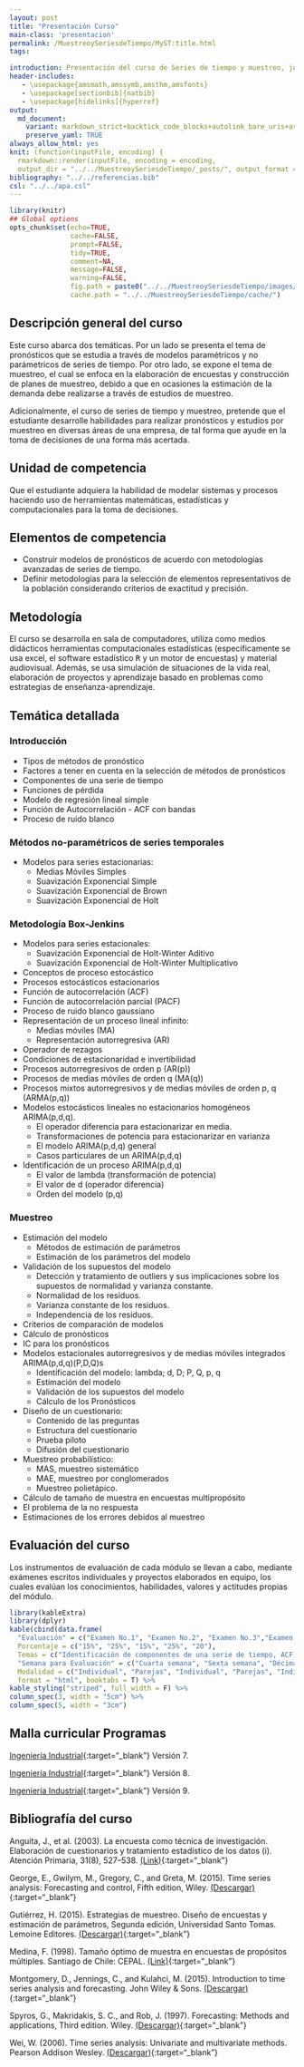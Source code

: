 ```yaml
---
layout: post
title: "Presentación Curso"
main-class: 'presentacion'
permalink: /MuestreoySeriesdeTiempo/MyST:title.html
tags:

introduction: Presentación del curso de Series de tiempo y muestreo, junto con la exposición de la metodología, evaluación del curso y generalidades a tener en cuenta
header-includes:
   - \usepackage{amsmath,amssymb,amsthm,amsfonts}
   - \usepackage[sectionbib]{natbib}
   - \usepackage[hidelinks]{hyperref}
output:
  md_document:
    variant: markdown_strict+backtick_code_blocks+autolink_bare_uris+ascii_identifiers+tex_math_single_backslash
    preserve_yaml: TRUE
always_allow_html: yes   
knit: (function(inputFile, encoding) {
  rmarkdown::render(inputFile, encoding = encoding,
  output_dir = "../../MuestreoySeriesdeTiempo/_posts/", output_format = "all"  ) })
bibliography: "../../referencias.bib"
csl: "../../apa.csl"
---
```


```r
library(knitr)
## Global options
opts_chunk$set(echo=TRUE,
               cache=FALSE,
               prompt=FALSE,
               tidy=TRUE,
               comment=NA,
               message=FALSE,
               warning=FALSE,
               fig.path = paste0("../../MuestreoySeriesdeTiempo/images/", "Presentacion"),
               cache.path = "../../MuestreoySeriesdeTiempo/cache/")

```

## Descripción general del curso
Este curso abarca dos temáticas. Por un lado se presenta el tema de pronósticos que se estudia a través de modelos paramétricos y no parámetricos de series de tiempo. Por otro lado, se expone el tema de muestreo, el cual se enfoca en la elaboración de encuestas y construcción de planes de muestreo, debido a que en ocasiones la estimación de la demanda debe realizarse a través de estudios de muestreo.

Adicionalmente, el curso de series de tiempo y muestreo, pretende que el estudiante desarrolle habilidades para realizar pronósticos y estudios por muestreo en diversas áreas de una empresa, de tal forma que ayude en la toma de decisiones de una forma más acertada.	

## Unidad de competencia

Que el estudiante adquiera la habilidad de modelar sistemas y procesos haciendo uso de herramientas matemáticas, estadísticas y computacionales para la toma de decisiones.

## Elementos de competencia
* Construir modelos de pronósticos de acuerdo con metodologías avanzadas de series de tiempo.
* Definir metodologías para la selección de elementos representativos de la población considerando criterios de exactitud y precisión.

## Metodología
El curso se desarrolla en sala de computadores, utiliza como medios didácticos herramientas computacionales estadísticas (específicamente se usa excel, el software estadístico <tt>R</tt> y un motor de encuestas) y material audiovisual. Además, se usa simulación de situaciones de la vida real, elaboración de proyectos y aprendizaje basado en problemas como estrategias de enseñanza-aprendizaje.

## Temática detallada

### Introducción
* Tipos de métodos de pronóstico
* Factores a tener en cuenta en la selección de métodos de pronósticos
* Componentes de una serie de tiempo
* Funciones de pérdida
* Modelo de regresión lineal simple
* Función de Autocorrelación - ACF con bandas
* Proceso de ruido blanco

### Métodos no-paramétricos de series temporales
* Modelos para series estacionarias: 
  * Medias Móviles Simples 
  * Suavización Exponencial Simple
  * Suavización Exponencial de Brown
  * Suavización Exponencial de Holt
  
### Metodología Box-Jenkins
* Modelos para series estacionales: 
  * Suavización Exponencial de Holt-Winter Aditivo
  * Suavización Exponencial de Holt-Winter Multiplicativo
* Conceptos de proceso estocástico
* Procesos estocásticos estacionarios
* Función de autocorrelación (ACF)
* Función de autocorrelación parcial (PACF) 
* Proceso de ruido blanco gaussiano
* Representación de un proceso lineal infinito: 
  * Medias móviles (MA)
  * Representación autorregresiva (AR)
* Operador de rezagos
* Condiciones de estacionaridad e invertibilidad
* Procesos autorregresivos de orden p (AR(p))
* Procesos de medias móviles de orden q (MA(q))
* Procesos mixtos autorregresivos y de medias móviles de orden p, q (ARMA(p,q))
* Modelos estocásticos lineales no estacionarios homogéneos ARIMA(p,d,q). 
  * El operador diferencia para estacionarizar en media. 
  * Transformaciones de potencia para estacionarizar en varianza
  * El modelo ARIMA(p,d,q) general
  * Casos particulares de un ARIMA(p,d,q)
* Identificación de un proceso ARIMA(p,d,q)
  * El valor de lambda (transformación de potencia)
  * El valor de d (operador diferencia)
  * Orden del modelo (p,q)

### Muestreo
* Estimación del modelo
  * Métodos de estimación de parámetros
  * Estimación de los parámetros del modelo
* Validación de los supuestos del modelo
  * Detección y tratamiento de outliers y sus implicaciones sobre los supuestos de normalidad y varianza constante. 
  * Normalidad de los residuos.
  * Varianza constante de los residuos. 
  * Independencia de los residuos.
* Criterios de comparación de modelos
* Cálculo de pronósticos
* IC para los pronósticos
* Modelos estacionales autorregresivos y de medias móviles integrados ARIMA(p,d,q)(P,D,Q)s
  * Identificación del modelo: lambda; d, D; P, Q, p, q
  * Estimación del modelo
  * Validación de los supuestos del modelo
  * Cálculo de los Pronósticos
* Diseño de un cuestionario:
  * Contenido de las preguntas
  * Estructura del cuestionario
  * Prueba piloto
  * Difusión del cuestionario
* Muestreo probabilístico: 
  * MAS, muestreo sistemático
  * MAE, muestreo por conglomerados
  * Muestreo polietápico.
* Cálculo de tamaño de muestra en encuestas multipropósito
* El problema de la no respuesta
* Estimaciones de los errores debidos al muestreo


## Evaluación del curso
Los instrumentos de evaluación de cada módulo se llevan a cabo, mediante exámenes escritos individuales y proyectos elaborados en equipo, los cuales evalúan los conocimientos, habilidades, valores y actitudes propias del módulo.

```r
library(kableExtra)
library(dplyr)
kable(cbind(data.frame(
  "Evaluación" = c("Examen No.1", "Examen No.2", "Examen No.3","Examen No.4", "Trabajo")),
  Porcentaje = c("15%", "25%", "15%", "25%", "20"),
  Temas = c("Identificación de componentes de una serie de tiempo, ACF, funciones de pérdida y modelo de regresión lineal simple", "Métodos no-paramétricos de series temporales", "Identificación de procesos ARIMA(p,d,q)", "Modelos Box-Jenkins", "Trabajo de muestreo"),
  "Semana para Evaluación" = c("Cuarta semana", "Sexta semana", "Décima semana", "Duodécima semana", "Décimo sexta semana"),
  Modalidad = c("Individual", "Parejas", "Individual", "Parejas", "Individual, Parejas, Grupal")),
  format = "html", booktabs = T) %>%
kable_styling("striped", full_width = F) %>%
column_spec(3, width = "5cm") %>%
column_spec(5, width = "3cm") 


```

## Malla curricular Programas

[Ingeniería Industrial](https://sites.google.com/site/mallasingindustrial/_/rsrc/1467895226507/version-8-estudiantes-2011-1-a-201-1/Malla%20versi%C3%B3n%207%20Ing%20Industrial.png){:target="_blank"} Versión 7.

[Ingeniería Industrial](https://sites.google.com/site/mallasingindustrial/_/rsrc/1467895226323/version-8-estudiantes-2011-1-a-201/Malla%20versi%C3%B3n%208%20Ing%20Industrial.png){:target="_blank"} Versión 8.

[Ingeniería Industrial](https://sites.google.com/site/mallasingindustrial/_/rsrc/1467895228876/home/Malla%20versi%C3%B3n%209%20Ing%20Industrial.png){:target="_blank"} Versión 9.

## Bibliografía del curso

Anguita, J., et al. (2003). La encuesta como técnica de investigación. Elaboración de cuestionarios y tratamiento estadı́stico de los datos (i). Atención Primaria, 31(8), 527–538.
[(Link)](https://www.sciencedirect.com/science/article/pii/S0212656703707288){:target="_blank"}

George, E., Gwilym, M., Gregory, C., and Greta, M. (2015). Time series analysis: Forecasting and control, Fifth edition, Wiley. [(Descargar)](http://booksdl.org/get.php?md5=bb617eac4cb4ec545575a49dbd7825dd){:target="_blank"}

Gutiérrez, H. (2015). Estrategias de muestreo. Diseño de encuestas y estimación de parámetros, Segunda edición, Universidad Santo Tomas. Lemoine Editores. [(Descargar)](http://booksdl.org/get.php?md5=f1583a4d5c882fd2c5bb7049b40cd081){:target="_blank"}

Medina, F. (1998). Tamaño óptimo de muestra en encuestas de propósitos múltiples. Santiago de Chile: CEPAL.
[(Link)](http://www.intranus.net/archivos/Tamanooptimomuestraencueestas.pdf){:target="_blank"}

Montgomery, D., Jennings, C., and Kulahci, M. (2015). Introduction to time series analysis and forecasting. John Wiley & Sons.
[(Descargar)](http://booksdl.org/get.php?md5=43cada32a445b5c0321ba21f2a95d3d3){:target="_blank"}

Spyros, G., Makridakis, S. C., and Rob, J. (1997). Forecasting: Methods and applications, Third edition. Wiley. [(Descargar)](http://booksdl.org/get.php?md5=c5ff1e3372ad7f7b8bfb65ed4dfb0674){:target="_blank"}

Wei, W. (2006). Time series analysis: Univariate and multivariate methods. Pearson Addison Wesley.
[(Descargar)](http://booksdl.org/get.php?md5=A1A8148B4F28DE0AE6574E8B1134BCB6){:target="_blank"}
